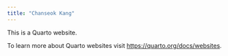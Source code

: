 ```yaml
---
title: "Chanseok Kang"
---
```


This is a Quarto website.

To learn more about Quarto websites visit <https://quarto.org/docs/websites>.
